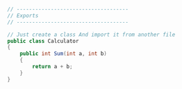 
```Cs
// ------------------------------------
// Exports
// ------------------------------------

// Just create a class And import it from another file
public class Calculator
{
	public int Sum(int a, int b)
	{
		return a + b;
	}
}
```
